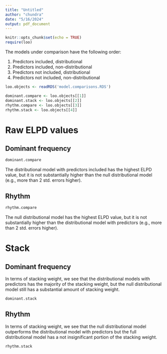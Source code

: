```yaml
---
title: "Untitled"
author: "chundra"
date: "5/16/2024"
output: pdf_document
---
```


```r
knitr::opts_chunk$set(echo = TRUE)
require(loo)
```

The models under comparison have the following order:

1. Predictors included, distributional
2. Predictors included, non-distributional
3. Predictors not included, distributional
4. Predictors not included, non-distributional

```r
loo.objects <- readRDS('model.comparisons.RDS')

dominant.compare <- loo.objects[[1]]
dominant.stack <- loo.objects[[2]]
rhythm.compare <- loo.objects[[3]]
rhythm.stack <- loo.objects[[4]]
```

# Raw ELPD values

## Dominant frequency

```r
dominant.compare
```

The distributional model with predictors included has the highest ELPD value, but it is not substantially higher than the null distributional model (e.g., more than 2 std. errors higher).

## Rhythm

```r
rhythm.compare
```

The null distributional model has the highest ELPD value, but it is not substantially higher than the distributional model with predictors (e.g., more than 2 std. errors higher).

# Stack

## Dominant frequency

In terms of stacking weight, we see that the distributional models with predictors has the majority of the stacking weight, but the null distributional model still has a substantial amount of stacking weight. 

```r
dominant.stack
```

## Rhythm

In terms of stacking weight, we see that the null distributional model outperforms the distributional model with predictors but the full distributional model has a not insignificant portion of the stacking weight. 

```r
rhythm.stack
```